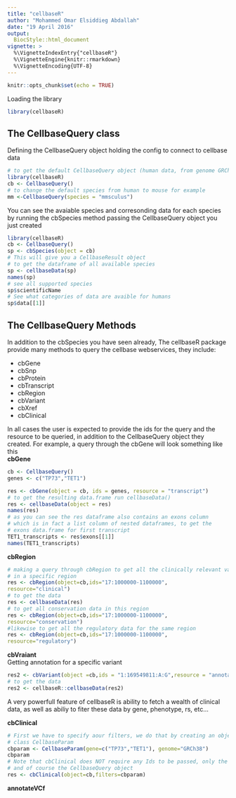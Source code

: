 ```yaml
---
title: "cellbaseR"
author: "Mohammed Omar Elsiddieg Abdallah"
date: "19 April 2016"
output: 
  BiocStyle::html_document
vignette: >
  %\VignetteIndexEntry{"cellbaseR"}
  %\VignetteEngine{knitr::rmarkdown}
  %\VignetteEncoding{UTF-8}  
---
```


```r
knitr::opts_chunk$set(echo = TRUE)
```

Loading the library

```r
library(cellbaseR)

```

## The CellbaseQuery class

Defining the CellbaseQuery object holding the config to connect to cellbase data

```r
# to get the default CellbaseQuery object (human data, from genome GRCh37)
library(cellbaseR)
cb <- CellbaseQuery()
# to change the default species from human to mouse for example
mm <-CellbaseQuery(species = "mmsculus") 

```

You can see the avaiable species and corresonding data for each species by
running the cbSpecies method passing  the CellbaseQuery object you just created 

```r
library(cellbaseR)
cb <- CellbaseQuery()
sp <- cbSpecies(object = cb)
# This will give you a CellbaseResult object
# to get the dataframe of all available species
sp <- cellbaseData(sp)
names(sp)
# see all supported species
sp$scientificName
# See what categories of data are avaible for humans
sp$data[[1]]


```

## The CellbaseQuery Methods
In addition to the cbSpecies you have seen already, The cellbaseR package
provide many methods to query the cellbase webservices, they include:  
 
-  cbGene  
-  cbSnp  
-  cbProtein  
-  cbTranscript  
-  cbRegion  
-  cbVariant  
-  cbXref  
-  cbClinical  

In all cases the user is expected to provide the ids for the query and the 
resource to be queried, in addition to the CellbaseQuery object they created.
For example, a query through the cbGene will look something like this  
**cbGene**  

```r
cb <- CellbaseQuery()
genes <- c("TP73","TET1")

res <- cbGene(object = cb, ids = genes, resource = "transcript")
# to get the resulting data.frame run cellbaseData()
res <- cellbaseData(object = res)
names(res)
# as you can see the res dataframe also contains an exons column 
# which is in fact a list column of nested dataframes, to get the
# exons data.frame for first transcript
TET1_transcripts <- res$exons[[1]]
names(TET1_transcripts)
```


**cbRegion**  
```r
# making a query through cbRegion to get all the clinically relevant variants 
# in a specific region
res <- cbRegion(object=cb,ids="17:1000000-1100000",
resource="clinical")
# to get the data 
res <- cellbaseData(res)
# to get all conservation data in this region
res <- cbRegion(object=cb,ids="17:1000000-1100000",
resource="conservation")
#likewise to get all the regulatory data for the same region
res <- cbRegion(object=cb,ids="17:1000000-1100000",
resource="regulatory")

```
**cbVraiant**  
Getting annotation for a specific variant
```r
res2 <- cbVariant(object =cb,ids = "1:169549811:A:G",resource = "annotation")
# to get the data 
res2 <- cellbaseR::cellbaseData(res2)
```

A very powerfull feature of cellbaseR is ability to fetch a wealth of clinical 
data, as well as abiliy to fiter these data by gene, phenotype, rs, etc…

**cbClinical**

```r
# First we have to specify aour filters, we do that by creating an object of
# class CellbaseParam
cbparam <- CellbaseParam(gene=c("TP73","TET1"), genome="GRCh38")
cbparam
# Note that cbClinical does NOT require any Ids to be passed, only the filters
# and of course the CellbaseQuery object
res <- cbClinical(object=cb,filters=cbparam)

```


**annotateVCf**
```r


```


